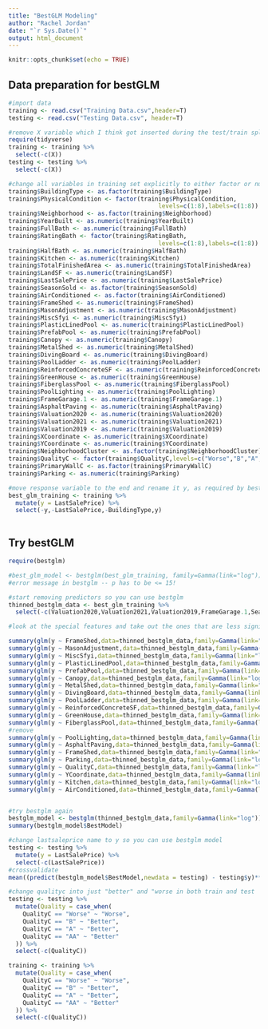 ```yaml
---
title: "BestGLM Modeling"
author: "Rachel Jordan"
date: "`r Sys.Date()`"
output: html_document
---
```


```r
knitr::opts_chunk$set(echo = TRUE)
```

## Data preparation for bestGLM

```r
#import data
training <- read.csv("Training Data.csv",header=T)
testing <- read.csv("Testing Data.csv", header=T)

#remove X variable which I think got inserted during the test/train split 
require(tidyverse)
training <- training %>% 
  select(-c(X))
testing <- testing %>% 
  select(-c(X))

#change all variables in training set explicitly to either factor or numeric to avoid error message
training$BuildingType <- as.factor(training$BuildingType)
training$PhysicalCondition <- factor(training$PhysicalCondition,
                                          levels=c(1:8),labels=c(1:8))
training$Neighborhood <- as.factor(training$Neighborhood)
training$YearBuilt <- as.numeric(training$YearBuilt)
training$FullBath <- as.numeric(training$FullBath)
training$RatingBath <- factor(training$RatingBath,
                                          levels=c(1:8),labels=c(1:8))
training$HalfBath <- as.numeric(training$HalfBath)
training$Kitchen <- as.numeric(training$Kitchen)
training$TotalFinishedArea <- as.numeric(training$TotalFinishedArea)
training$LandSF <- as.numeric(training$LandSF)
training$LastSalePrice <- as.numeric(training$LastSalePrice)
training$SeasonSold <- as.factor(training$SeasonSold)
training$AirConditioned <- as.factor(training$AirConditioned)
training$FrameShed <- as.numeric(training$FrameShed)
training$MasonAdjustment <- as.numeric(training$MasonAdjustment)
training$MiscSfyi <- as.numeric(training$MiscSfyi)
training$PlasticLinedPool <- as.numeric(training$PlasticLinedPool)
training$PrefabPool <- as.numeric(training$PrefabPool)
training$Canopy <- as.numeric(training$Canopy)
training$MetalShed <- as.numeric(training$MetalShed)
training$DivingBoard <- as.numeric(training$DivingBoard)
training$PoolLadder <- as.numeric(training$PoolLadder)
training$ReinforcedConcreteSF <- as.numeric(training$ReinforcedConcreteSF)
training$GreenHouse <- as.numeric(training$GreenHouse)
training$FiberglassPool <- as.numeric(training$FiberglassPool)
training$PoolLighting <- as.numeric(training$PoolLighting)
training$FrameGarage.1 <- as.numeric(training$FrameGarage.1)
training$AsphaltPaving <- as.numeric(training$AsphaltPaving)
training$Valuation2020 <- as.numeric(training$Valuation2020)
training$Valuation2021 <- as.numeric(training$Valuation2021)
training$Valuation2019 <- as.numeric(training$Valuation2019)
training$XCoordinate <- as.numeric(training$XCoordinate)
training$YCoordinate <- as.numeric(training$YCoordinate)
training$NeighborhoodCluster <- as.factor(training$NeighborhoodCluster)
training$QualityC <- factor(training$QualityC,levels=c("Worse","B","A","AA"),labels= c(1:4))
training$PrimaryWallC <- as.factor(training$PrimaryWallC)
training$Parking <- as.numeric(training$Parking)

#move response variable to the end and rename it y, as required by bestglm function
best_glm_training <- training %>% 
  mutate(y = LastSalePrice) %>% 
  select(-y,-LastSalePrice,-BuildingType,y)
  
```

## Try bestGLM

```r
require(bestglm)

#best_glm_model <- bestglm(best_glm_training, family=Gamma(link="log"))
#error message in bestglm -- p has to be <= 15! 

#start removing predictors so you can use bestglm
thinned_bestglm_data <- best_glm_training %>% 
  select(-c(Valuation2020,Valuation2021,Valuation2019,FrameGarage.1,SeasonSold,Neighborhood,MiscSfyi,PrefabPool, Canopy, MetalShed, DivingBoard,GreenHouse,FiberglassPool, PoolLighting, AsphaltPaving, RatingBath, FrameShed, MasonAdjustment,PoolLadder,Kitchen,ReinforcedConcreteSF))

#look at the special features and take out the ones that are less significant when plotted against the response on their own

summary(glm(y ~ FrameShed,data=thinned_bestglm_data,family=Gamma(link="log"))) #leave in
summary(glm(y ~ MasonAdjustment,data=thinned_bestglm_data,family=Gamma(link="log"))) #leave in
summary(glm(y ~ MiscSfyi,data=thinned_bestglm_data,family=Gamma(link="log"))) #remove 
summary(glm(y ~ PlasticLinedPool,data=thinned_bestglm_data,family=Gamma(link="log"))) #leave in
summary(glm(y ~ PrefabPool,data=thinned_bestglm_data,family=Gamma(link="log"))) #remove
summary(glm(y ~ Canopy,data=thinned_bestglm_data,family=Gamma(link="log"))) #remove
summary(glm(y ~ MetalShed,data=thinned_bestglm_data,family=Gamma(link="log"))) #remove
summary(glm(y ~ DivingBoard,data=thinned_bestglm_data,family=Gamma(link="log"))) #remove
summary(glm(y ~ PoolLadder,data=thinned_bestglm_data,family=Gamma(link="log"))) #leave in
summary(glm(y ~ ReinforcedConcreteSF,data=thinned_bestglm_data,family=Gamma(link="log"))) #leave in
summary(glm(y ~ GreenHouse,data=thinned_bestglm_data,family=Gamma(link="log"))) #remove
summary(glm(y ~ FiberglassPool,data=thinned_bestglm_data,family=Gamma(link="log")))
#remove
summary(glm(y ~ PoolLighting,data=thinned_bestglm_data,family=Gamma(link="log"))) #remove
summary(glm(y ~ AsphaltPaving,data=thinned_bestglm_data,family=Gamma(link="log"))) #remove
summary(glm(y ~ FrameShed,data=thinned_bestglm_data,family=Gamma(link="log")))
summary(glm(y ~ Parking,data=thinned_bestglm_data,family=Gamma(link="log"))) #leave in
summary(glm(y ~ QualityC,data=thinned_bestglm_data,family=Gamma(link="log"))) #leave in
summary(glm(y ~ YCoordinate,data=thinned_bestglm_data,family=Gamma(link="log"))) #leave in
summary(glm(y ~ Kitchen,data=thinned_bestglm_data,family=Gamma(link="log"))) #remove
summary(glm(y ~ AirConditioned,data=thinned_bestglm_data,family=Gamma(link="log")))


#try bestglm again
bestglm_model <- bestglm(thinned_bestglm_data,family=Gamma(link="log"))
summary(bestglm_model$BestModel)

#change lastsaleprice name to y so you can use bestglm model
testing <- testing %>% 
  mutate(y = LastSalePrice) %>% 
  select(-c(LastSalePrice))
#crossvalidate
mean((predict(bestglm_model$BestModel,newdata = testing) - testing$y)**2)

#change qualityc into just "better" and "worse in both train and test
testing <- testing %>% 
  mutate(Quality = case_when(
    QualityC == "Worse" ~ "Worse",
    QualityC == "B" ~ "Better",
    QualityC == "A" ~ "Better",
    QualityC == "AA" ~ "Better"
  )) %>% 
  select(-c(QualityC))

training <- training %>% 
  mutate(Quality = case_when(
    QualityC == "Worse" ~ "Worse",
    QualityC == "B" ~ "Better",
    QualityC == "A" ~ "Better",
    QualityC == "AA" ~ "Better"
  )) %>% 
  select(-c(QualityC))
```
